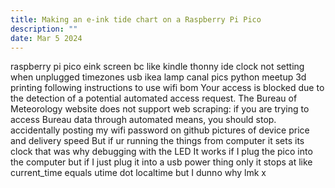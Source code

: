 ```yaml
---
title: Making an e-ink tide chart on a Raspberry Pi Pico
description: ""
date: Mar 5 2024
---
```


raspberry pi pico
eink screen bc like kindle
thonny ide
clock not setting when unplugged
timezones
usb ikea lamp
canal pics
python meetup
3d printing
following instructions to use wifi
bom Your access is blocked due to the detection of a potential automated access request. The Bureau of Meteorology website does not support web scraping: if you are trying to access Bureau data through automated means, you should stop.
accidentally posting my wifi password on github
pictures of device
price and delivery speed
But if ur running the things from computer it sets its clock that was why
debugging with the LED
It works if I plug the pico into the computer but if I just plug it into a usb power thing only it stops at like     current_time equals utime dot localtime but I dunno why lmk x